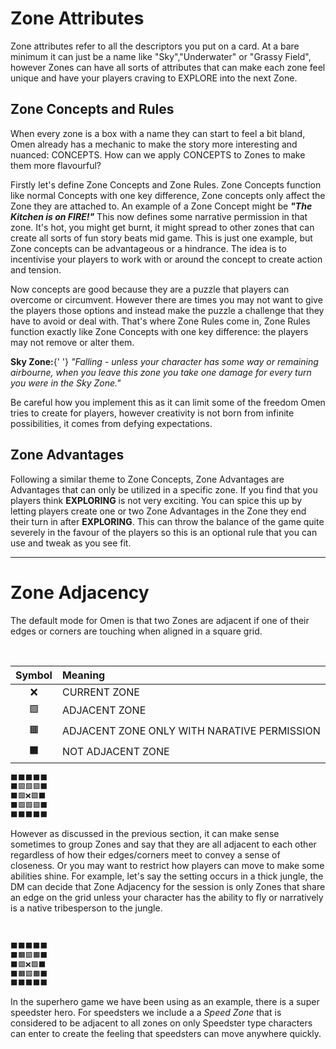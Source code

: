 
# Zone Attributes

Zone attributes refer to all the descriptors you put on a card. At a bare minimum it can just be a name like "Sky","Underwater" or "Grassy Field", however Zones can have all sorts of attributes that can make each zone feel unique and have your players craving to EXPLORE into the next Zone.

## Zone Concepts and Rules

When every zone is a box with a name they can start to feel a bit bland, Omen already has a mechanic to make the story more interesting and nuanced: CONCEPTS. How can we apply CONCEPTS to Zones to make them more flavourful?

Firstly let's define Zone Concepts and Zone Rules. Zone Concepts function like normal Concepts with one key difference, Zone concepts only affect the Zone they are attached to. An example of a Zone Concept might be **_"The Kitchen is on FIRE!"_** This now defines some narrative permission in that zone. It's hot, you might get burnt, it might spread to other zones that can create all sorts of fun story beats mid game. This is just one example, but Zone concepts can be advantageous or a hindrance. The idea is to incentivise your players to work with or around the concept to create action and tension.

Now concepts are good because they are a puzzle that players can overcome or circumvent. However there are times you may not want to give the players those options and instead make the puzzle a challenge that they have to avoid or deal with. That's where Zone Rules come in, Zone Rules function exactly like Zone Concepts with one key difference: the players may not remove or alter them.

<Callout emoji="✨" color="pink.700" heading="Example Zone with Concept">
    <strong>Sky Zone:</strong>{' '}
    <em>
        "Falling - unless your character has some way or remaining airbourne,
        when you leave this zone you take one damage for every turn you were in
        the Sky Zone."
    </em>
</Callout>

Be careful how you implement this as it can limit some of the freedom Omen tries to create for players, however creativity is not born from infinite possibilities, it comes from defying expectations.

## Zone Advantages

Following a similar theme to Zone Concepts, Zone Advantages are Advantages that can only be utilized in a specific zone. If you find that you players think **EXPLORING** is not very exciting. You can spice this up by letting players create one or two Zone Advantages in the Zone they end their turn in after **EXPLORING**. This can throw the balance of the game quite severely in the favour of the players so this is an optional rule that you can use and tweak as you see fit.

---

# Zone Adjacency

The default mode for Omen is that two Zones are adjacent if one of their edges or corners are touching when aligned in a square grid.

<br />

| Symbol | Meaning                                     |
| :----: | :------------------------------------------ |
|   ❌   | CURRENT ZONE                                |
|   🟩   | ADJACENT ZONE                               |
|   🟧   | ADJACENT ZONE ONLY WITH NARATIVE PERMISSION |
|   ⬛   | NOT ADJACENT ZONE                           |

```txt
⬛⬛⬛⬛⬛
⬛🟩🟩🟩⬛
⬛🟩❌🟩⬛
⬛🟩🟩🟩⬛
⬛⬛⬛⬛⬛
```

However as discussed in the previous section, it can make sense sometimes to group Zones and say that they are all adjacent to each other regardless of how their edges/corners meet to convey a sense of closeness. Or you may want to restrict how players can move to make some abilities shine. For example, let's say the setting occurs in a thick jungle, the DM can decide that Zone Adjacency for the session is only Zones that share an edge on the grid unless your character has the ability to fly or narratively is a native tribesperson to the jungle.

<br />

```txt
⬛⬛⬛⬛⬛
⬛🟧🟩🟧⬛
⬛🟩❌🟩⬛
⬛🟧🟩🟧⬛
⬛⬛⬛⬛⬛
```

<Callout emoji="✨" color="pink.700" heading="The Speed Zone">
    In the superhero game we have been using as an example, there is a super
    speedster hero. For speedsters we include a a <em>Speed Zone</em> that is
    considered to be adjacent to all zones on only Speedster type characters can
    enter to create the feeling that speedsters can move anywhere quickly.
</Callout>

